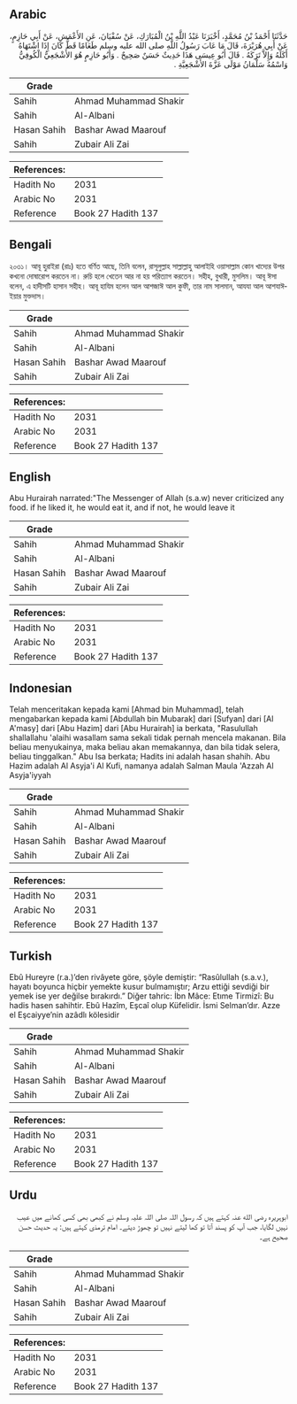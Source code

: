 ## Arabic


<div dir="rtl" lang="ar" style={{fontSize:'larger',backgroundColor:'#f8f9fa',padding:20}}>
حَدَّثَنَا أَحْمَدُ بْنُ مُحَمَّدٍ، أَخْبَرَنَا عَبْدُ اللَّهِ بْنُ الْمُبَارَكِ، عَنْ سُفْيَانَ، عَنِ الأَعْمَشِ، عَنْ أَبِي حَازِمٍ، عَنْ أَبِي هُرَيْرَةَ، قَالَ مَا عَابَ رَسُولُ اللَّهِ صلى الله عليه وسلم طَعَامًا قَطُّ كَانَ إِذَا اشْتَهَاهُ أَكَلَهُ وَإِلاَّ تَرَكَهُ ‏.‏ قَالَ أَبُو عِيسَى هَذَا حَدِيثٌ حَسَنٌ صَحِيحٌ ‏.‏ وَأَبُو حَازِمٍ هُوَ الأَشْجَعِيُّ الْكُوفِيُّ وَاسْمُهُ سَلْمَانُ مَوْلَى عَزَّةَ الأَشْجَعِيَّةِ ‏.‏
</div>
<div style={{backgroundColor:'#f8f9fa',padding:20, marginBottom: 10}}><table> <thead> <tr> <th>Grade</th> <th></th> </tr> </thead> <tbody> <tr><td>Sahih</td><td>Ahmad Muhammad Shakir</td></tr><tr><td>Sahih</td><td>Al-Albani</td></tr><tr><td>Hasan Sahih</td><td>Bashar Awad Maarouf</td></tr><tr><td>Sahih</td><td>Zubair Ali Zai</td></tr></tbody></table><table> <thead> <tr> <th>References:</th> <th></th> </tr> </thead> <tbody><tr><td>Hadith No</td><td>2031</td></tr><tr><td>Arabic No</td><td>2031</td></tr><tr><td>Reference</td><td>Book 27 Hadith 137</td></tr></tbody></table></div>

## Bengali


<div dir="ltr" lang="bn" style={{fontSize:'larger',backgroundColor:'#f8f9fa',padding:20}}>
২০৩১। আবূ হুরাইরা (রাঃ) হতে বর্ণিত আছে, তিনি বলেন, রাসূলুল্লাহ সাল্লাল্লাহু আলাইহি ওয়াসাল্লাম কোন খাদ্যের উপর কখনো দোষারোপ করতেন না। রুচি হলে খেতেন আর না হয় পরিত্যাগ করতেন। সহীহ, বুখারী, মুসলিম। আবূ ঈসা বলেন, এ হাদীসটি হাসান সহীহ। আবূ হাযিম হলেন আল আশজাঈ আল কুফী, তার নাম সালমান, আযযা আল আশযাঈইয়ার মুক্তদাস।
</div>
<div style={{backgroundColor:'#f8f9fa',padding:20, marginBottom: 10}}><table> <thead> <tr> <th>Grade</th> <th></th> </tr> </thead> <tbody> <tr><td>Sahih</td><td>Ahmad Muhammad Shakir</td></tr><tr><td>Sahih</td><td>Al-Albani</td></tr><tr><td>Hasan Sahih</td><td>Bashar Awad Maarouf</td></tr><tr><td>Sahih</td><td>Zubair Ali Zai</td></tr></tbody></table><table> <thead> <tr> <th>References:</th> <th></th> </tr> </thead> <tbody><tr><td>Hadith No</td><td>2031</td></tr><tr><td>Arabic No</td><td>2031</td></tr><tr><td>Reference</td><td>Book 27 Hadith 137</td></tr></tbody></table></div>

## English


<div dir="ltr" lang="en" style={{fontSize:'larger',backgroundColor:'#f8f9fa',padding:20}}>
Abu Hurairah narrated:"The Messenger of Allah (s.a.w) never criticized any food. if he liked it, he would eat it, and if not, he would leave it
</div>
<div style={{backgroundColor:'#f8f9fa',padding:20, marginBottom: 10}}><table> <thead> <tr> <th>Grade</th> <th></th> </tr> </thead> <tbody> <tr><td>Sahih</td><td>Ahmad Muhammad Shakir</td></tr><tr><td>Sahih</td><td>Al-Albani</td></tr><tr><td>Hasan Sahih</td><td>Bashar Awad Maarouf</td></tr><tr><td>Sahih</td><td>Zubair Ali Zai</td></tr></tbody></table><table> <thead> <tr> <th>References:</th> <th></th> </tr> </thead> <tbody><tr><td>Hadith No</td><td>2031</td></tr><tr><td>Arabic No</td><td>2031</td></tr><tr><td>Reference</td><td>Book 27 Hadith 137</td></tr></tbody></table></div>

## Indonesian


<div dir="ltr" lang="id" style={{fontSize:'larger',backgroundColor:'#f8f9fa',padding:20}}>
Telah menceritakan kepada kami [Ahmad bin Muhammad], telah mengabarkan kepada kami [Abdullah bin Mubarak] dari [Sufyan] dari [Al A'masy] dari [Abu Hazim] dari [Abu Hurairah] ia berkata, "Rasulullah shallallahu 'alaihi wasallam sama sekali tidak pernah mencela makanan. Bila beliau menyukainya, maka beliau akan memakannya, dan bila tidak selera, beliau tinggalkan." Abu Isa berkata; Hadits ini adalah hasan shahih. Abu Hazim adalah Al Asyja'i Al Kufi, namanya adalah Salman Maula 'Azzah Al Asyja'iyyah
</div>
<div style={{backgroundColor:'#f8f9fa',padding:20, marginBottom: 10}}><table> <thead> <tr> <th>Grade</th> <th></th> </tr> </thead> <tbody> <tr><td>Sahih</td><td>Ahmad Muhammad Shakir</td></tr><tr><td>Sahih</td><td>Al-Albani</td></tr><tr><td>Hasan Sahih</td><td>Bashar Awad Maarouf</td></tr><tr><td>Sahih</td><td>Zubair Ali Zai</td></tr></tbody></table><table> <thead> <tr> <th>References:</th> <th></th> </tr> </thead> <tbody><tr><td>Hadith No</td><td>2031</td></tr><tr><td>Arabic No</td><td>2031</td></tr><tr><td>Reference</td><td>Book 27 Hadith 137</td></tr></tbody></table></div>

## Turkish


<div dir="ltr" lang="tr" style={{fontSize:'larger',backgroundColor:'#f8f9fa',padding:20}}>
Ebû Hureyre (r.a.)’den rivâyete göre, şöyle demiştir: “Rasûlullah (s.a.v.), hayatı boyunca hiçbir yemekte kusur bulmamıştır; Arzu ettiği sevdiği bir yemek ise yer değilse bırakırdı.” Diğer tahric: İbn Mâce: Etıme Tirmizî: Bu hadis hasen sahihtir. Ebû Hazîm, Eşcaî olup Küfelidir. İsmi Selman’dır. Azze el Eşcaiyye’nin azâdlı kölesidir
</div>
<div style={{backgroundColor:'#f8f9fa',padding:20, marginBottom: 10}}><table> <thead> <tr> <th>Grade</th> <th></th> </tr> </thead> <tbody> <tr><td>Sahih</td><td>Ahmad Muhammad Shakir</td></tr><tr><td>Sahih</td><td>Al-Albani</td></tr><tr><td>Hasan Sahih</td><td>Bashar Awad Maarouf</td></tr><tr><td>Sahih</td><td>Zubair Ali Zai</td></tr></tbody></table><table> <thead> <tr> <th>References:</th> <th></th> </tr> </thead> <tbody><tr><td>Hadith No</td><td>2031</td></tr><tr><td>Arabic No</td><td>2031</td></tr><tr><td>Reference</td><td>Book 27 Hadith 137</td></tr></tbody></table></div>

## Urdu


<div dir="rtl" lang="ur" style={{fontSize:'larger',backgroundColor:'#f8f9fa',padding:20}}>
ابوہریرہ رضی الله عنہ کہتے ہیں کہ رسول اللہ صلی اللہ علیہ وسلم نے کبھی بھی کسی کھانے میں عیب نہیں لگایا، جب آپ کو پسند آتا تو کھا لیتے نہیں تو چھوڑ دیتے۔ امام ترمذی کہتے ہیں: یہ حدیث حسن صحیح ہے۔
</div>
<div style={{backgroundColor:'#f8f9fa',padding:20, marginBottom: 10}}><table> <thead> <tr> <th>Grade</th> <th></th> </tr> </thead> <tbody> <tr><td>Sahih</td><td>Ahmad Muhammad Shakir</td></tr><tr><td>Sahih</td><td>Al-Albani</td></tr><tr><td>Hasan Sahih</td><td>Bashar Awad Maarouf</td></tr><tr><td>Sahih</td><td>Zubair Ali Zai</td></tr></tbody></table><table> <thead> <tr> <th>References:</th> <th></th> </tr> </thead> <tbody><tr><td>Hadith No</td><td>2031</td></tr><tr><td>Arabic No</td><td>2031</td></tr><tr><td>Reference</td><td>Book 27 Hadith 137</td></tr></tbody></table></div>